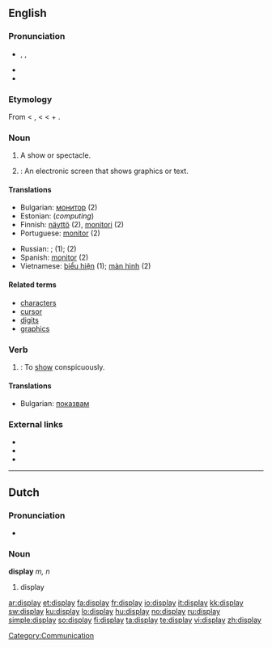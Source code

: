{{wikipedia|dab=display}}
==English==

===Pronunciation===
* {{enPR|dĭsplā'}}, {{IPA|/dɪsˈpleɪ/}}, {{SAMPA|/dIs"pleI/}}
* {{audio|En-us-display.ogg|Audio (US)}}
* {{rhymes|eɪ}}

===Etymology===
From {{etyl|enm}} < {{etyl|fro}} {{term|lang=fro|despleier}}, {{term|lang=fro|desploier}} < {{ML.}} {{term|lang=la|displicare||to unfold, display}} < {{etyl|la}} {{term|lang=la|dis-||apart}} + {{term|lang=la|plicare||to fold}}.

===Noun===
{{en-noun}}

# A show or spectacle.
# {{computing}}: An electronic screen that shows graphics or text.

====Translations====
{{trans-top}}
* Bulgarian: [[монитор]] {{m}} (2)
* Estonian: {{t|et|kuvar}} (''computing'')
* Finnish: [[näyttö]] (2), [[monitori]] (2)
* Portuguese: [[monitor]] {{m}} (2)
{{trans-mid}}
* Russian: {{t+|ru|показ|sc=Cyrl}}; {{t+|ru|шоу|sc=Cyrl}} (1); {{t+|ru|монитор|sc=Cyrl}} (2)
* Spanish: [[monitor]] {{m}} (2)
* Vietnamese: [[biểu hiện]] (1); [[màn hình]] (2)
{{trans-bottom}}

====Related terms====
* [[character]]s
* [[cursor]]
* [[digit]]s
* [[graphics]]

===Verb===
{{en-verb}}

# {{transitive}}: To [[show]] conspicuously.

====Translations====
* Bulgarian: [[показвам]]

===External links===
* {{R:Webster 1913}}
* {{R:Century 1911}}
* {{R:OneLook}}

----

==Dutch==

===Pronunciation===
* {{IPA|/'dɪspleɪ/|lang=nl}}

===Noun===
'''display''' ''m, n''

# display

[[Category:Communication]]

[[ar:display]]
[[et:display]]
[[fa:display]]
[[fr:display]]
[[io:display]]
[[it:display]]
[[kk:display]]
[[sw:display]]
[[ku:display]]
[[lo:display]]
[[hu:display]]
[[no:display]]
[[ru:display]]
[[simple:display]]
[[so:display]]
[[fi:display]]
[[ta:display]]
[[te:display]]
[[vi:display]]
[[zh:display]]